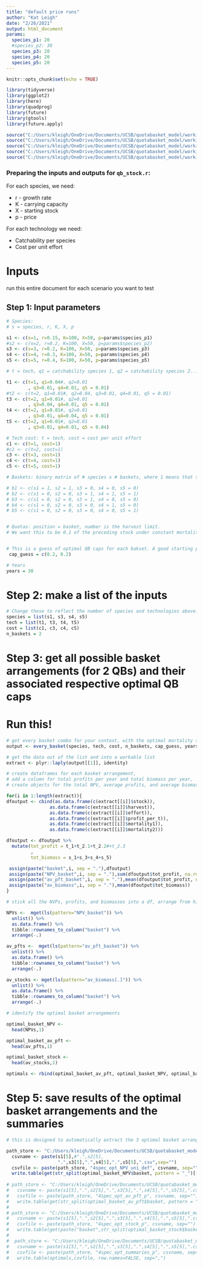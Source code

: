 ```yaml
---
title: "default price runs"
author: "Kat Leigh"
date: "2/26/2021"
output: html_document
params:
  species_p1: 20
  #species_p2: 30
  species_p3: 20
  species_p4: 20
  species_p5: 20
---
```


```r
knitr::opts_chunk$set(echo = TRUE)

library(tidyverse)
library(ggplot2)
library(here)
library(quadprog)
library(future)
library(gtools)
library(future.apply)

source("C:/Users/kleigh/OneDrive/Documents/UCSB/quotabasket_model/working_model/functions/matrixCombn.R")
source("C:/Users/kleigh/OneDrive/Documents/UCSB/quotabasket_model/working_model/functions/every_basket_all_res.R")
source("C:/Users/kleigh/OneDrive/Documents/UCSB/quotabasket_model/working_model/functions/qb_stock_m.R")
source("C:/Users/kleigh/OneDrive/Documents/UCSB/quotabasket_model/working_model/functions/qb_stock_for_optim.R")
source("C:/Users/kleigh/OneDrive/Documents/UCSB/quotabasket_model/working_model/functions/matrix_nodup.R")

```

### Preparing the inputs and outputs for `qb_stock.r`:

For each species, we need:

* r - growth rate
* K - carrying capacity
* X - starting stock
* p - price

For each technology we need:

* Catchability per species
* Cost per unit effort

# Inputs

run this entire document for each scenario you want to test

## Step 1: Input parameters
```r
# Species:
# s = species, r, K, X, p

s1 <- c(s=1, r=0.15, K=100, X=50, p=params$species_p1) 
#s2 <- c(s=2, r=0.2, K=100, X=50, p=params$species_p2)
s3 <- c(s=3, r=0.2, K=100, X=50, p=params$species_p3)
s4 <- c(s=4, r=0.3, K=100, X=50, p=params$species_p4)
s5 <- c(s=5, r=0.4, K=100, X=50, p=params$species_p5)

# t = tech, q1 = catchability species 1, q2 = catchability species 2...

t1 <- c(t=1, q1=0.04#, q2=0.01
        , q3=0.01, q4=0.01, q5 = 0.01)
#t2 <- c(t=2, q1=0.01#, q2=0.04, q3=0.01, q4=0.01, q5 = 0.01)
t3 <- c(t=2, q1=0.01#, q2=0.01
        , q3=0.04, q4=0.01, q5 = 0.01)
t4 <- c(t=2, q1=0.01#, q2=0.01
        , q3=0.01, q4=0.04, q5 = 0.01)
t5 <- c(t=2, q1=0.01#, q2=0.01
        , q3=0.01, q4=0.01, q5 = 0.04)

# Tech cost: t = tech, cost = cost per unit effort
c1 <- c(t=1, cost=1)
#c2 <- c(t=2, cost=1)
c3 <- c(t=3, cost=1)
c4 <- c(t=4, cost=1)
c5 <- c(t=5, cost=1)

# Baskets: binary matrix of # species x # baskets, where 1 means that species is in that basket

# b1 <- c(s1 = 1, s2 = 1, s3 = 0, s4 = 0, s5 = 0)
# b2 <- c(s1 = 0, s2 = 0, s3 = 1, s4 = 1, s5 = 1)
# b3 <- c(s1 = 0, s2 = 0, s3 = 1, s4 = 0, s5 = 0)
# b4 <- c(s1 = 0, s2 = 0, s3 = 0, s4 = 1, s5 = 0)
# b5 <- c(s1 = 0, s2 = 0, s3 = 0, s4 = 0, s5 = 1)


# Quotas: position = basket, number is the harvest limit.
# We want this to be 0.1 of the preceding stock under constant mortality, so this will have to change to just input constant m.


# This is a guess of optimal QB caps for each bakset. A good starting point is r/2.
 cap_guess = c(0.2, 0.2)

# Years
years = 30
```

# Step 2: make a list of the inputs
```r
# Change these to reflect the number of species and technologies above:
species = list(s1, s3, s4, s5)
tech = list(t1, t3, t4, t5)
cost = list(c1, c3, c4, c5)
n_baskets = 2
```

# Step 3: get all possible basket arrangements (for 2 QBs) and their associated respective optimal QB caps

# Run this!
```r
# get every basket combo for your context, with the optimal mortality set up
output <- every_basket(species, tech, cost, n_baskets, cap_guess, years, cores = 2)

# get the data out of the list and into a workable list
extract <- plyr::laply(output[[1]], identity)

# create dataframes for each basket arrangement,
# add a column for total profits per year and total biomass per year,
# create objects for the total NPV, average profits, and average biomass for each basket arrangement

for(i in 1:length(extract)){
dfoutput <- cbind(as.data.frame(c(extract[[i]]$stock)),
                as.data.frame(c(extract[[i]]$harvest)),
                as.data.frame(c(extract[[i]]$effort)),
                as.data.frame(c(extract[[i]]$profit_per_t)),
                as.data.frame(c(extract[[i]]$mortality1)),
                as.data.frame(c(extract[[i]]$mortality2)))

dfoutput <- dfoutput %>%
  mutate(tot_profit = t_1+t_2.1+t_2.2#+t_2.3
         ,
         tot_biomass = s_1+s_3+s_4+s_5)

 assign(paste("basket",i, sep = "."),dfoutput)
 assign(paste("NPV_basket",i, sep = "."),sum(dfoutput$tot_profit, na.rm = TRUE))
 assign(paste("av_pft_basket",i, sep = "."),mean(dfoutput$tot_profit, na.rm = TRUE))
 assign(paste("av_biomass",i, sep = "."),mean(dfoutput$tot_biomass))
}

# stick all the NVPs, profits, and biomasses into a df, arrange from highest to lowest to find the optimal arrangement for eac of these 3 criterion

NPVs <-  mget(ls(pattern="NPV_basket")) %>%
  unlist() %>% 
  as.data.frame() %>%
  tibble::rownames_to_column("basket") %>% 
  arrange(-.)

av_pfts <-  mget(ls(pattern="av_pft_basket")) %>%
  unlist() %>% 
  as.data.frame() %>%
  tibble::rownames_to_column("basket") %>% 
  arrange(-.)

av_stocks <- mget(ls(pattern="av_biomass[.]")) %>%
  unlist() %>% 
  as.data.frame() %>%
  tibble::rownames_to_column("basket") %>% 
  arrange(-.)

# identify the optimal basket arrangements

optimal_basket_NPV <- 
  head(NPVs,1)

optimal_basket_av_pft <- 
  head(av_pfts,1)

optimal_basket_stock <- 
  head(av_stocks,1)

optimals <- rbind(optimal_basket_av_pft, optimal_basket_NPV, optimal_basket_stock)

```

# Step 5: save results of the optimal basket arrangements and the summaries

```r

# this is designed to automatically extract the 3 optimal basket arrangements as well as their summary info. just change the file name for each run!

path_store <- "C:/Users/kleigh/OneDrive/Documents/UCSB/quotabasket_model/working_model/price and cost explore/"
  csvname <- paste(s1[5],#".",s2[5],
                   ".",s3[5],".",s4[5],".",s5[5],".csv",sep="")
  csvfile <- paste(path_store, "4spec_opt_NPV_uni_def", csvname, sep="")
  write.table(get(str_split(optimal_basket_NPV$basket, pattern = "_")[[1]][2]),csvfile, row.names=FALSE, sep=",")
  
# path_store <- "C:/Users/kleigh/OneDrive/Documents/UCSB/quotabasket_model/working_model/price and cost explore/"
#   csvname <- paste(s1[5],".",s2[5],".",s3[5],".",s4[5],".",s5[5],".csv",sep="")
#   csvfile <- paste(path_store, "4spec_opt_av_pft_p", csvname, sep="")
#   write.table(get(str_split(optimal_basket_av_pft$basket, pattern = "_")[[1]][3]),csvfile, row.names=FALSE, sep=",")
# 
# path_store <- "C:/Users/kleigh/OneDrive/Documents/UCSB/quotabasket_model/working_model/price and cost explore/"
#   csvname <- paste(s1[5],".",s2[5],".",s3[5],".",s4[5],".",s5[5],".csv",sep="")
#   csvfile <- paste(path_store, "4spec_opt_stock_p", csvname, sep="")
#   write.table(get(paste("basket",str_split(optimal_basket_stock$basket, pattern = "[.]")[[1]][2], sep = '.')),csvfile, row.names=FALSE, sep=",")
# 
#  path_store <- "C:/Users/kleigh/OneDrive/Documents/UCSB/quotabasket_model/working_model/price and cost explore/"
#   csvname <- paste(s1[5],".",s2[5],".",s3[5],".",s4[5],".",s5[5],".csv",sep="")
#   csvfile <- paste(path_store, "4spec_opt_summaries_p", csvname, sep="")
#   write.table(optimals,csvfile, row.names=FALSE, sep=",")
  
```

